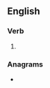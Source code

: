==English==

===Verb===
{{head|en|verb form}}

# {{en-past of|grey}}

===Anagrams===
* {{anagrams|en|greedy}}